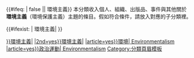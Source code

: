 <includeonly>
{{#ifeq: {{{commons}}} | false || {{Commons category|{{iso2country|{{{1}}}|article=yes}}}}環境主義}}
{{portal|環境}}
本分類收入個人、組織、出版品、事件與其他關於'''{{iso2country|{{{1}}}|article=yes}}環境主義'''（環境保護主義）主題的條目。假如符合條件，請放入對應的子分類裡。

{{#ifexist:{{iso2country|{{{1}}}環境主義|article=yes}} | {{cat main|{{iso2country|{{{1}}}|article=yes}}}}環境主義| }}

[[Category:{{iso2continent|{{{1}}}}}環境主義|{{iso2country|{{{1}}}|mode=sort}}]]
[[Category:{{iso2continent|{{{1}}}|2nd=yes}}環境主義|{{iso2country|{{{1}}}|mode=sort}}]]
[[Category:各國環境主義|{{iso2country|{{{1}}}|mode=sort}}]]
[[Category:{{iso2country|{{{1}}}|article=yes}}環境| Environmentalism]]
[[Category:{{iso2country|{{{1}}}|article=yes}}政治運動| Environmentalism]]
</includeonly><noinclude>

[[Category:分類頁眉模板]]

</noinclude>